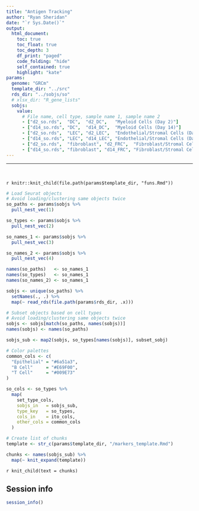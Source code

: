 ```yaml
---
title: "Antigen Tracking"
author: "Ryan Sheridan"
date: "`r Sys.Date()`"
output:
  html_document:
    toc: true
    toc_float: true
    toc_depth: 3
    df_print: "paged"
    code_folding: "hide"
    self_contained: true
    highlight: "kate"
params:
  genome: "GRCm"
  template_dir: "../src"
  rds_dir: "../sobjs/so"
  # xlsx_dir: "R_gene_lists"
  sobjs:
    value:
      # File name, cell type, sample name 1, sample name 2
      - ["d2_so.rds",  "DC",  "d2_DC",   "Myeloid Cells (Day 2)"]
      - ["d14_so.rds", "DC",  "d14_DC",  "Myeloid Cells (Day 14)"]
      - ["d2_so.rds",  "LEC", "d2_LEC",  "Endothelial/Stromal Cells (Day 2)"]
      - ["d14_so.rds", "LEC", "d14_LEC", "Endothelial/Stromal Cells (Day 14)"]
      - ["d2_so.rds",  "fibroblast", "d2_FRC",  "Fibroblast/Stromal Cells (Day 2)"]
      - ["d14_so.rds", "fibroblast", "d14_FRC", "Fibroblast/Stromal Cells (Day 14)"]
---
```


---

<br>

`r knitr::knit_child(file.path(params$template_dir, "funs.Rmd"))`

```r

# Load Seurat objects
# Avoid loading/clustering same objects twice
so_paths <- params$sobjs %>%
  pull_nest_vec(1)

so_types <- params$sobjs %>%
  pull_nest_vec(2)

so_names_1 <- params$sobjs %>%
  pull_nest_vec(3)

so_names_2 <- params$sobjs %>%
  pull_nest_vec(4)

names(so_paths)   <- so_names_1
names(so_types)   <- so_names_1
names(so_names_2) <- so_names_1

sobjs <- unique(so_paths) %>%
  setNames(., .) %>%
  map(~ read_rds(file.path(params$rds_dir, .x)))

# Subset objects based on cell types
# Avoid loading/clustering same objects twice
sobjs <- sobjs[match(so_paths, names(sobjs))]
names(sobjs) <- names(so_paths)

sobjs_sub <- map2(sobjs, so_types[names(sobjs)], subset_sobj)

# Color palettes
common_cols <- c(
  "Epithelial" = "#6a51a3",
  "B Cell"     = "#E69F00",
  "T Cell"     = "#009E73"
)

so_cols <- so_types %>%
  map(
    set_type_cols,
    sobjs_in   = sobjs_sub,
    type_key   = so_types,
    cols_in    = ito_cols,
    other_cols = common_cols
  )

```

```r

# Create list of chunks
template <- str_c(params$template_dir, "/markers_template.Rmd")

chunks <- names(sobjs_sub) %>%
  map(~ knit_expand(template))

```

`r knit_child(text = chunks)`

## Session info

```r
session_info()
```

